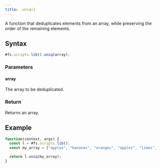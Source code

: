 ```yaml
---
title: .uniq()
---
```


A function that deduplicates elements from an array, while preserving the order of the remaining elements.

## Syntax

```js
#fs.scripts.lib().uniq(array);
```

### Parameters

#### array

The array to be deduplicated.

### Return

Returns an array.

## Example

```js
function(context, args) {
  const l = #fs.scripts.lib();
  const my_array = ["apples", "bananas", "oranges", "apples", "limes", "oranges"];

  return l.uniq(my_array);
}
```
